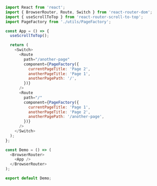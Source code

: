 
<Meta title="Demo Source Code/useScrollToTop" />

```javascript
import React from 'react';
import { BrowserRouter, Route, Switch } from 'react-router-dom';
import { useScrollToTop } from 'react-router-scroll-to-top';
import PageFactory from './utils/PageFactory';

const App = () => {
  useScrollToTop();

  return (
    <Switch>
      <Route
        path="/another-page"
        component={PageFactory({
          currentPageTitle: 'Page 2',
          anotherPageTitle: 'Page 1',
          anotherPagePath: '/',
        })}
      />
      <Route
        path="/"
        component={PageFactory({
          currentPageTitle: 'Page 1',
          anotherPageTitle: 'Page 2',
          anotherPagePath: '/another-page',
        })}
      />
    </Switch>
  );
};

const Demo = () => (
  <BrowserRouter>
    <App />
  </BrowserRouter>
);

export default Demo;
```
